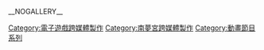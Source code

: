 {{cat main}}

{{DEFAULTSORT:Idol Master}}
[[Category:電子遊戲跨媒體製作|Category:電子遊戲跨媒體製作]]
[[Category:南夢宮跨媒體製作|Category:南夢宮跨媒體製作]]
[[Category:動畫節目系列|Category:動畫節目系列]]
__NOGALLERY__
